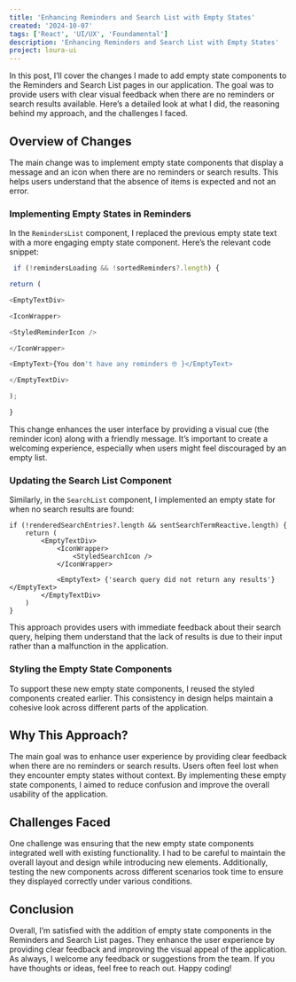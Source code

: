 ```yaml
---
title: 'Enhancing Reminders and Search List with Empty States'
created: '2024-10-07'
tags: ['React', 'UI/UX', 'Foundamental']
description: 'Enhancing Reminders and Search List with Empty States'
project: loura-ui
---
```


In this post, I’ll cover the changes I made to add empty state components to the
Reminders and Search List pages in our application. The goal was to provide
users with clear visual feedback when there are no reminders or search results
available. Here’s a detailed look at what I did, the reasoning behind my
approach, and the challenges I faced.

## Overview of Changes

The main change was to implement empty state components that display a message
and an icon when there are no reminders or search results. This helps users
understand that the absence of items is expected and not an error.

### Implementing Empty States in Reminders

In the `RemindersList` component, I replaced the previous empty state text with
a more engaging empty state component. Here’s the relevant code snippet:

```typescript
 if (!remindersLoading && !sortedReminders?.length) {

return (

<EmptyTextDiv>

<IconWrapper>

<StyledReminderIcon />

</IconWrapper>

<EmptyText>{You don't have any reminders 🤓 }</EmptyText>

</EmptyTextDiv>

);

}
```

This change enhances the user interface by providing a visual cue (the reminder
icon) along with a friendly message. It’s important to create a welcoming
experience, especially when users might feel discouraged by an empty list.

### Updating the Search List Component

Similarly, in the `SearchList` component, I implemented an empty state for when
no search results are found:

```tsx
if (!renderedSearchEntries?.length && sentSearchTermReactive.length) {
	return (
		<EmptyTextDiv>
			<IconWrapper>
				<StyledSearchIcon />
			</IconWrapper>

			<EmptyText> {'search query did not return any results'}</EmptyText>
		</EmptyTextDiv>
	)
}
```

This approach provides users with immediate feedback about their search query,
helping them understand that the lack of results is due to their input rather
than a malfunction in the application.

### Styling the Empty State Components

To support these new empty state components, I reused the styled components
created earlier. This consistency in design helps maintain a cohesive look
across different parts of the application.

## Why This Approach?

The main goal was to enhance user experience by providing clear feedback when
there are no reminders or search results. Users often feel lost when they
encounter empty states without context. By implementing these empty state
components, I aimed to reduce confusion and improve the overall usability of the
application.

## Challenges Faced

One challenge was ensuring that the new empty state components integrated well
with existing functionality. I had to be careful to maintain the overall layout
and design while introducing new elements. Additionally, testing the new
components across different scenarios took time to ensure they displayed
correctly under various conditions.

## Conclusion

Overall, I’m satisfied with the addition of empty state components in the
Reminders and Search List pages. They enhance the user experience by providing
clear feedback and improving the visual appeal of the application. As always, I
welcome any feedback or suggestions from the team. If you have thoughts or
ideas, feel free to reach out. Happy coding!

